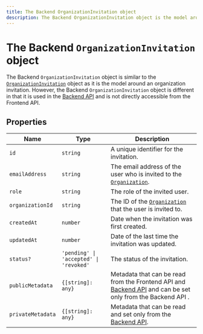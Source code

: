 ```yaml
---
title: The Backend OrganizationInvitation object
description: The Backend OrganizationInvitation object is the model around an organization invitation.
---
```


# The Backend `OrganizationInvitation` object

The Backend `OrganizationInvitation` object is similar to the [`OrganizationInvitation`](/docs/references/javascript/organization-invitation) object as it is the model around an organization invitation. However, the Backend `OrganizationInvitation` object is different in that it is used in the [Backend API](https://clerk.com/docs/reference/backend-api/tag/Organization-Invitations#operation/CreateOrganizationInvitation) and is not directly accessible from the Frontend API.

## Properties

| Name | Type | Description |
| - | - | - |
| `id` | `string` | A unique identifier for the invitation. |
| `emailAddress` | `string` | The email address of the user who is invited to the [`Organization`](/docs/references/backend/types/backend-organization). |
| `role` | `string` | The role of the invited user. |
| `organizationId` | `string` | The ID of the [`Organization`](/docs/references/backend/types/backend-organization) that the user is invited to. |
| `createdAt` | `number` | Date when the invitation was first created. |
| `updatedAt` | `number` | Date of the last time the invitation was updated. |
| `status?` | `'pending' \| 'accepted' \| 'revoked'` | The status of the invitation. |
| `publicMetadata` | `{[string]: any}` | Metadata that can be read from the Frontend API and [Backend API](https://clerk.com/docs/reference/backend-api) and can be set only from the Backend API . |
| `privateMetadata` | `{[string]: any}` | Metadata that can be read and set only from the [Backend API](https://clerk.com/docs/reference/backend-api). |
